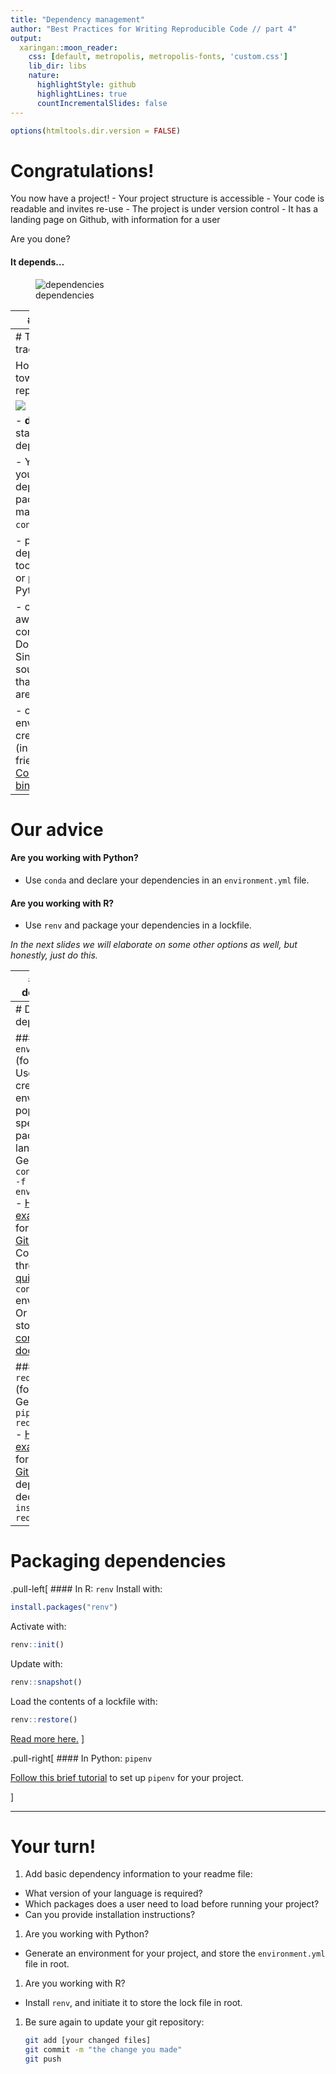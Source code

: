---
title: "Dependency management"
author: "Best Practices for Writing Reproducible Code // part 4"
output:
  xaringan::moon_reader:
    css: [default, metropolis, metropolis-fonts, 'custom.css']
    lib_dir: libs
    nature:
      highlightStyle: github
      highlightLines: true
      countIncrementalSlides: false
---
```{r setup, include=FALSE}
options(htmltools.dir.version = FALSE)
```

# Congratulations!

You now have a project!
- Your project structure is accessible
- Your code is readable and invites re-use
- The project is under version control
- It has a landing page on Github, with information for a user

Are you done?

#### It depends...

![dependencies](https://inlooxcdn.azureedge.net/var/corporate_site/storage/images/media/images/blog/project-dependencies-header/940680-2-eng-GB/project-dependencies-header.jpg)

---
# Dependencies

Dependencies and versions can stop your users/readers from being able to run your code.

For example: this code written in Python 2.7:
```{python, eval=F, error=TRUE}
print "Hello world!"
```
```{python,echo=F}
print("Hello world!")
```


No longer works in Python 3!
```{python, eval=F, error=TRUE}
print "Hello world!"
```
```
  File "/var/folders/96/r1yycxlj28958p1cdynhbyzw0000gn/T/Rtmpa0OGSM/chunk-code-b08d2b78904b.txt", line 1
    print "Hello world!"
                       ^
SyntaxError: Missing parentheses in call to 'print'. Did you mean print("Hello world!")?
```

Instead, we write:
```{python}
print("Hello world!")
```

---
# The reproducibility trade-off

How far do you go towards reproducibility?

![](images/dependencytradeoff.svg)


- **due diligence** starts at declaring dependencies.

- You can empower your declared dependencies with a package/environment manager such as `conda`.

- packaging dependencies uses tools like [renv](https://rstudio.github.io/renv/) (for R), or [pipenv](https://packaging.python.org/tutorials/managing-dependencies/) (for Python).

- containers are awesome, and container tools like Docker and Singularity probably sound more daunting than they actually are.

- online environments can be created for your work (in a relatively user friendly way):
  - [CodeOcean](https://codeocean.com) (`$$$`)
  - [binder](https://mybinder.org/) (free!)

---
# Our advice

#### Are you working with Python?
- Use `conda` and declare your dependencies in an `environment.yml` file.

#### Are you working with R?
- Use `renv` and package your dependencies in a lockfile.


_In the next slides we will elaborate on some other options as well, but honestly, just do this._

---
# Declaring dependencies

#### OK: declare (in your README) how your project works **for you**.
  - What language, what version?
  - What packages/libraries do you load
  - What OS do you use? (Does it work on your collaborator's system?)

#### Better: prepare a file for a package manager:
- **what?** A single file describing the necessary dependencies, which can be used to install all dependencies in one step
- **where?** Store the file in the repository root (main folder)
- **which?** This depends on the environment/package manager you want to use:
  - For `conda` (python and R): generate an `environment.yml` file
  - For `pip` (python only): generate a `requirements.txt` file
  - *NB: you can use both, if you need `pip` for the installation of any specific dependency!*

---
# Declaring dependencies

#### `environment.yml` (for conda)
- Used by `conda` to create an environment populated by specific packages and languages.
- Generate it with `conda env export -f environment.yml`
- [Here is an example](https://github.com/ericmjl/essays-on-data-science/blob/master/environment.yml). Search for [more on GitHub](https://github.com/search?l=YAML&o=desc&p=5&q=filename%3Aenvironment.yml+language%3AYAML+language%3AYAML&s=indexed&type=Code).
- Consider going through [this quick intro](https://geohackweek.github.io/Introductory/01-conda-tutorial/)  to `conda` environments.
- Or get the full story in the [conda documentation](https://docs.conda.io/projects/conda/en/latest/user-guide/tasks/manage-environments.html).


#### `requirements.txt` (for pip)
- Generate it with `pip freeze > requirements.txt`
- [Here is an example](https://github.com/Curly-Mo/musinformatics/blob/552494f8e6aec9810b1027e725bbf24a6784b369/requirements.txt). Search for [more on GitHub](https://github.com/search?p=3&q=filename%3Arequirements.txt&type=Code).
- Install dependencies declared with `pip install -r requirements.txt`

---

# Packaging dependencies

.pull-left[
#### In R: `renv`
Install with:
```r
install.packages("renv")
```
Activate with:
```r
renv::init()
```
Update with:
```r
renv::snapshot()
```
Load the contents of a lockfile with:
```r
renv::restore()
```
[Read more here.](https://blog.rstudio.com/2019/11/06/renv-project-environments-for-r/)
]

.pull-right[
#### In Python: `pipenv`

[Follow this brief tutorial](https://packaging.python.org/tutorials/managing-dependencies/) to set up `pipenv` for your project.

]

---
# Your turn!

1. Add basic dependency information to your readme file:
  - What version of your language is required?
  - Which packages does a user need to load before running your project?
  - Can you provide installation instructions?
  
1. Are you working with Python?
  - Generate an environment for your project, and store the `environment.yml` file in root.
  
1. Are you working with R?
  - Install `renv`, and initiate it to store the lock file in root.
  
1. Be sure again to update your git repository:
   ```bash
   git add [your changed files]
   git commit -m "the change you made"
   git push
   ```



